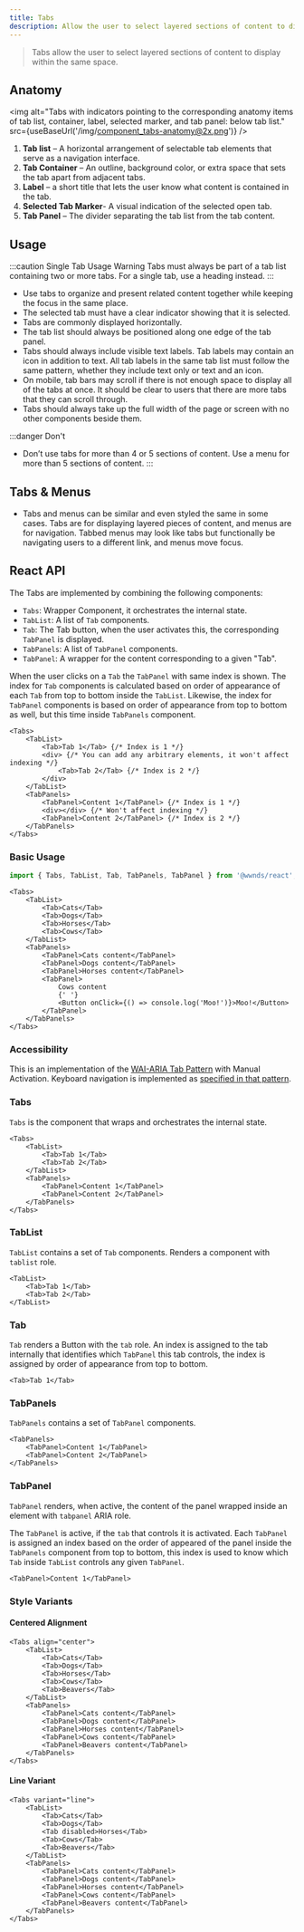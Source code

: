 ```yaml
---
title: Tabs
description: Allow the user to select layered sections of content to display within the same space.
---
```



> Tabs allow the user to select layered sections of content to display within the same space.

## Anatomy

<img
	alt="Tabs with indicators pointing to the corresponding anatomy items of tab list, container, label, selected marker, and tab panel: below tab list."
	src={useBaseUrl('/img/component_tabs-anatomy@2x.png')}
/>

1. **Tab list** – A horizontal arrangement of selectable tab elements that serve as a navigation interface.
1. **Tab Container** – An outline, background color, or extra space that sets the tab apart from adjacent tabs.
1. **Label** – a short title that lets the user know what content is contained in the tab.
1. **Selected Tab Marker**- A visual indication of the selected open tab.
1. **Tab Panel** – The divider separating the tab list from the tab content.

## Usage

:::caution Single Tab Usage Warning
Tabs must always be part of a tab list containing two or more tabs. For a single tab, use a heading instead.
:::

- Use tabs to organize and present related content together while keeping the focus in the same place.
- The selected tab must have a clear indicator showing that it is selected.
- Tabs are commonly displayed horizontally.
- The tab list should always be positioned along one edge of the tab panel.
- Tabs should always include visible text labels. Tab labels may contain an icon in addition to text. All tab labels in the same tab list must follow the same pattern, whether they include text only or text and an icon.
- On mobile, tab bars may scroll if there is not enough space to display all of the tabs at once. It should be clear to users that there are more tabs that they can scroll through.
- Tabs should always take up the full width of the page or screen with no other components beside them.

:::danger Don't
- Don’t use tabs for more than 4 or 5 sections of content. Use a menu for more than 5 sections of content.
:::

## Tabs & Menus

- Tabs and menus can be similar and even styled the same in some cases. Tabs are for displaying layered pieces of content, and menus are for navigation. Tabbed menus may look like tabs but functionally be navigating users to a different link, and menus move focus.



## React API

The Tabs are implemented by combining the following components:

- `Tabs`: Wrapper Component, it orchestrates the internal state.
- `TabList`: A list of `Tab` components.
- `Tab`: The Tab button, when the user activates this, the corresponding `TabPanel` is displayed.
- `TabPanels`: A list of `TabPanel` components.
- `TabPanel`: A wrapper for the content corresponding to a given "Tab".

When the user clicks on a `Tab` the `TabPanel` with same index is shown.
The index for `Tab` components is calculated based on order of appearance of each `Tab` from top to bottom inside the `TabList`.
Likewise, the index for `TabPanel` components is based on order of appearance from top to bottom as well, but this time inside `TabPanels` component.


```tsx
<Tabs>
	<TabList>
		<Tab>Tab 1</Tab> {/* Index is 1 */}
		<div> {/* You can add any arbitrary elements, it won't affect indexing */}
			<Tab>Tab 2</Tab> {/* Index is 2 */}
		</div>
	</TabList>
	<TabPanels>
		<TabPanel>Content 1</TabPanel> {/* Index is 1 */}
		<div></div> {/* Won't affect indexing */}
		<TabPanel>Content 2</TabPanel> {/* Index is 2 */}
	</TabPanels>
</Tabs>
```

### Basic Usage

```js
import { Tabs, TabList, Tab, TabPanels, TabPanel } from '@wwnds/react';
```

```tsx live
<Tabs>
	<TabList>
		<Tab>Cats</Tab>
		<Tab>Dogs</Tab>
		<Tab>Horses</Tab>
		<Tab>Cows</Tab>
	</TabList>
	<TabPanels>
		<TabPanel>Cats content</TabPanel>
		<TabPanel>Dogs content</TabPanel>
		<TabPanel>Horses content</TabPanel>
		<TabPanel>
			Cows content
			{' '}
			<Button onClick={() => console.log('Moo!')}>Moo!</Button>
		</TabPanel>
	</TabPanels>
</Tabs>
```

### Accessibility

This is an implementation of the [WAI-ARIA Tab Pattern](https://www.w3.org/WAI/ARIA/apg/patterns/tabs/) with Manual Activation.
Keyboard navigation is implemented as [specified in that pattern](https://www.w3.org/WAI/ARIA/apg/patterns/tabs/#keyboardinteraction).

### Tabs

`Tabs` is the component that wraps and orchestrates the internal state.

```tsx live
<Tabs>
	<TabList>
		<Tab>Tab 1</Tab>
		<Tab>Tab 2</Tab>
	</TabList>
	<TabPanels>
		<TabPanel>Content 1</TabPanel>
		<TabPanel>Content 2</TabPanel>
	</TabPanels>
</Tabs>
```

<PropsTable from={Tabs} />

### TabList

`TabList` contains a set of `Tab` components. Renders a component with `tablist` role.

```tsx
<TabList>
	<Tab>Tab 1</Tab>
	<Tab>Tab 2</Tab>
</TabList>
```

### Tab

`Tab` renders a Button with the `tab` role. An index is assigned to the tab internally that identifies which `TabPanel` this tab controls, the index is assigned by order of appearance from top to bottom.

```tsx
<Tab>Tab 1</Tab>
```

### TabPanels

`TabPanels` contains a set of `TabPanel` components.

```tsx
<TabPanels>
	<TabPanel>Content 1</TabPanel>
	<TabPanel>Content 2</TabPanel>
</TabPanels>
```

### TabPanel

`TabPanel` renders, when active, the content of the panel wrapped inside an element with `tabpanel` ARIA role.

The `TabPanel` is active, if the `tab` that controls it is activated. Each `TabPanel` is assigned an index
based on the order of appeared of the panel inside the `TabPanels` component from top to bottom, this index is used
to know which `Tab` inside `TabList` controls any given `TabPanel`.

```tsx
<TabPanel>Content 1</TabPanel>
```

### Style Variants

#### Centered Alignment

```tsx live
<Tabs align="center">
	<TabList>
		<Tab>Cats</Tab>
		<Tab>Dogs</Tab>
		<Tab>Horses</Tab>
		<Tab>Cows</Tab>
		<Tab>Beavers</Tab>
	</TabList>
	<TabPanels>
		<TabPanel>Cats content</TabPanel>
		<TabPanel>Dogs content</TabPanel>
		<TabPanel>Horses content</TabPanel>
		<TabPanel>Cows content</TabPanel>
		<TabPanel>Beavers content</TabPanel>
	</TabPanels>
</Tabs>
```

#### Line Variant

```tsx live
<Tabs variant="line">
	<TabList>
		<Tab>Cats</Tab>
		<Tab>Dogs</Tab>
		<Tab disabled>Horses</Tab>
		<Tab>Cows</Tab>
		<Tab>Beavers</Tab>
	</TabList>
	<TabPanels>
		<TabPanel>Cats content</TabPanel>
		<TabPanel>Dogs content</TabPanel>
		<TabPanel>Horses content</TabPanel>
		<TabPanel>Cows content</TabPanel>
		<TabPanel>Beavers content</TabPanel>
	</TabPanels>
</Tabs>
```
